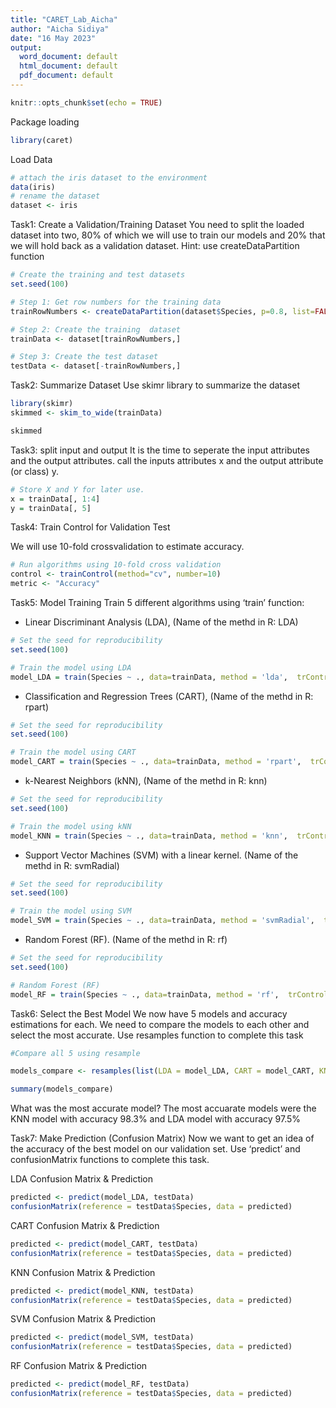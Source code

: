 ---
title: "CARET_Lab_Aicha"
author: "Aicha Sidiya"
date: "16 May 2023"
output:
  word_document: default
  html_document: default
  pdf_document: default
---

```{r setup, include=FALSE}
knitr::opts_chunk$set(echo = TRUE)
```

Package loading
```{r}
library(caret)
```

Load Data
```{r}
# attach the iris dataset to the environment
data(iris)
# rename the dataset
dataset <- iris
```

Task1: Create a Validation/Training Dataset
You need to split the loaded dataset into two, 80% of which we will use to train our models and 20% that we will hold back as a validation dataset.
Hint: use createDataPartition function
```{r}
# Create the training and test datasets
set.seed(100)

# Step 1: Get row numbers for the training data
trainRowNumbers <- createDataPartition(dataset$Species, p=0.8, list=FALSE)

# Step 2: Create the training  dataset
trainData <- dataset[trainRowNumbers,]

# Step 3: Create the test dataset
testData <- dataset[-trainRowNumbers,]
```


Task2: Summarize Dataset
Use skimr library to summarize the dataset
```{r}
library(skimr)
skimmed <- skim_to_wide(trainData)

skimmed
```

Task3: split input and output
 It is the time to seperate the input attributes and  the output attributes. call the inputs attributes x and the output attribute (or class) y.
```{r}
# Store X and Y for later use.
x = trainData[, 1:4]
y = trainData[, 5]
```

Task4: Train Control for Validation Test

We will use 10-fold crossvalidation to estimate accuracy.
```{r}
# Run algorithms using 10-fold cross validation
control <- trainControl(method="cv", number=10)
metric <- "Accuracy"
```

Task5: Model Training
Train 5 different algorithms using 'train' function:

* Linear Discriminant Analysis (LDA), (Name of the methd in R: LDA)

```{r}
# Set the seed for reproducibility
set.seed(100)

# Train the model using LDA
model_LDA = train(Species ~ ., data=trainData, method = 'lda',  trControl = control, metric = metric)
```

* Classification and Regression Trees (CART), (Name of the methd in R: rpart)

```{r}
# Set the seed for reproducibility
set.seed(100)

# Train the model using CART
model_CART = train(Species ~ ., data=trainData, method = 'rpart',  trControl = control, metric = metric)

```

* k-Nearest Neighbors (kNN), (Name of the methd in R: knn)

```{r}
# Set the seed for reproducibility
set.seed(100)

# Train the model using kNN
model_KNN = train(Species ~ ., data=trainData, method = 'knn',  trControl = control, metric = metric)

```

* Support Vector Machines (SVM) with a linear kernel. (Name of the methd in R: 
svmRadial)

```{r}
# Set the seed for reproducibility
set.seed(100)

# Train the model using SVM
model_SVM = train(Species ~ ., data=trainData, method = 'svmRadial',  trControl = control, metric = metric)

```

*  Random Forest (RF). (Name of the methd in R: rf)

```{r}
# Set the seed for reproducibility
set.seed(100)

# Random Forest (RF)
model_RF = train(Species ~ ., data=trainData, method = 'rf',  trControl = control, metric = metric)

```

Task6: Select the Best Model
We now have 5 models and accuracy estimations for each. We need to compare the models to each other and select the most accurate.
Use resamples function to complete this task

```{r}
#Compare all 5 using resample

models_compare <- resamples(list(LDA = model_LDA, CART = model_CART, KNN = model_KNN, SVMLinear = model_SVM, RF = model_RF))

summary(models_compare)

```
What was the most accurate model? The most accuarate models were the KNN model with accuracy 98.3% and LDA model with accuracy 97.5% 


Task7: Make Prediction (Confusion Matrix)
Now we want to get an idea of the accuracy of the best model on our validation set. Use 'predict' and confusionMatrix functions to complete this task.

LDA Confusion Matrix & Prediction

```{r}
predicted <- predict(model_LDA, testData)
confusionMatrix(reference = testData$Species, data = predicted)
```
CART Confusion Matrix & Prediction

```{r}
predicted <- predict(model_CART, testData)
confusionMatrix(reference = testData$Species, data = predicted)
```
KNN Confusion Matrix & Prediction

```{r}
predicted <- predict(model_KNN, testData)
confusionMatrix(reference = testData$Species, data = predicted)
```

SVM Confusion Matrix & Prediction

```{r}
predicted <- predict(model_SVM, testData)
confusionMatrix(reference = testData$Species, data = predicted)
```

RF Confusion Matrix & Prediction

```{r}
predicted <- predict(model_RF, testData)
confusionMatrix(reference = testData$Species, data = predicted)
```
